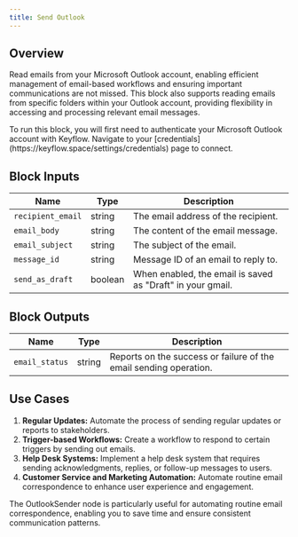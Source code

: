 ```yaml
---
title: Send Outlook
---
```


## Overview

Read emails from your Microsoft Outlook account, enabling efficient management of email-based workflows and ensuring important communications are not missed. This block also supports reading emails from specific folders within your Outlook account, providing flexibility in accessing and processing relevant email messages.

<Note>
  To run this block, you will first need to authenticate your Microsoft Outlook
  account with Keyflow. Navigate to your
  [credentials](https://keyflow.space/settings/credentials) page to connect.
</Note>

## Block Inputs

| Name              | Type    | Description                                                |
| ----------------- | ------- | ---------------------------------------------------------- |
| `recipient_email` | string  | The email address of the recipient.                        |
| `email_body`      | string  | The content of the email message.                          |
| `email_subject`   | string  | The subject of the email.                                  |
| `message_id`      | string  | Message ID of an email to reply to.                        |
| `send_as_draft`   | boolean | When enabled, the email is saved as "Draft" in your gmail. |

## Block Outputs

| Name           | Type   | Description                                                       |
| -------------- | ------ | ----------------------------------------------------------------- |
| `email_status` | string | Reports on the success or failure of the email sending operation. |

## Use Cases

1. **Regular Updates:** Automate the process of sending regular updates or reports to stakeholders.
2. **Trigger-based Workflows:** Create a workflow to respond to certain triggers by sending out emails.
3. **Help Desk Systems:** Implement a help desk system that requires sending acknowledgments, replies, or follow-up messages to users.
4. **Customer Service and Marketing Automation:** Automate routine email correspondence to enhance user experience and engagement.

The OutlookSender node is particularly useful for automating routine email correspondence, enabling you to save time and ensure consistent communication patterns.
